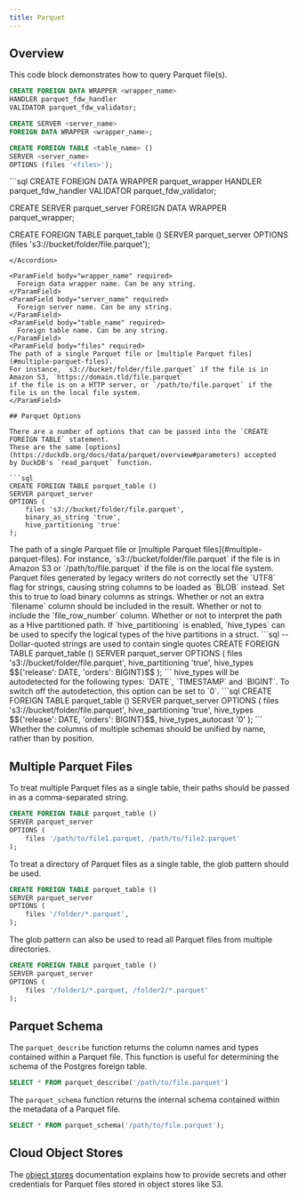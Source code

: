 ```yaml
---
title: Parquet
---
```


## Overview

This code block demonstrates how to query Parquet file(s).

```sql
CREATE FOREIGN DATA WRAPPER <wrapper_name>
HANDLER parquet_fdw_handler
VALIDATOR parquet_fdw_validator;

CREATE SERVER <server_name>
FOREIGN DATA WRAPPER <wrapper_name>;

CREATE FOREIGN TABLE <table_name> ()
SERVER <server_name>
OPTIONS (files '<files>');
```

<Accordion title = "Example Usage">
```sql
CREATE FOREIGN DATA WRAPPER parquet_wrapper
HANDLER parquet_fdw_handler
VALIDATOR parquet_fdw_validator;

CREATE SERVER parquet_server
FOREIGN DATA WRAPPER parquet_wrapper;

CREATE FOREIGN TABLE parquet_table ()
SERVER parquet_server
OPTIONS (files 's3://bucket/folder/file.parquet');

````
</Accordion>

<ParamField body="wrapper_name" required>
  Foreign data wrapper name. Can be any string.
</ParamField>
<ParamField body="server_name" required>
  Foreign server name. Can be any string.
</ParamField>
<ParamField body="table_name" required>
  Foreign table name. Can be any string.
</ParamField>
<ParamField body="files" required>
The path of a single Parquet file or [multiple Parquet files](#multiple-parquet-files).
For instance, `s3://bucket/folder/file.parquet` if the file is in Amazon S3, `https://domain.tld/file.parquet`
if the file is on a HTTP server, or `/path/to/file.parquet` if the file is on the local file system.
</ParamField>

## Parquet Options

There are a number of options that can be passed into the `CREATE FOREIGN TABLE` statement.
These are the same [options](https://duckdb.org/docs/data/parquet/overview#parameters) accepted
by DuckDB's `read_parquet` function.

```sql
CREATE FOREIGN TABLE parquet_table ()
SERVER parquet_server
OPTIONS (
    files 's3://bucket/folder/file.parquet',
    binary_as_string 'true',
    hive_partitioning 'true'
);
````

<ParamField body="files" required>
The path of a single Parquet file or [multiple Parquet files](#multiple-parquet-files).
For instance, `s3://bucket/folder/file.parquet` if the file is in Amazon S3 or `/path/to/file.parquet`
if the file is on the local file system.
</ParamField>
<ParamField body="binary_as_string" default="false">
Parquet files generated by legacy writers do not correctly set the `UTF8` flag for strings,
causing string columns to be loaded as `BLOB` instead. Set this to true to load binary columns as
strings.
</ParamField>
<ParamField body="filename" default="false">
Whether or not an extra `filename` column should be included in the result.
</ParamField>
<ParamField body="file_row_number" default="false">
Whether or not to include the `file_row_number` column.
</ParamField>
<ParamField body="hive_partitioning" default="false">
Whether or not to interpret the path as a Hive partitioned path.
</ParamField>
<ParamField body="hive_types">
If `hive_partitioning` is enabled, `hive_types` can be used to specify the logical types of the hive
partitions in a struct.
<Accordion title = "Example Usage">
```sql
-- Dollar-quoted strings are used to contain single quotes
CREATE FOREIGN TABLE parquet_table ()
SERVER parquet_server
OPTIONS (
    files 's3://bucket/folder/file.parquet',
    hive_partitioning 'true',
    hive_types $${'release': DATE, 'orders': BIGINT}$$
);
```
</Accordion>
</ParamField>
<ParamField body="hive_types_autocast">
hive_types will be autodetected for the following types: `DATE`, `TIMESTAMP` and `BIGINT`.
To switch off the autodetection, this option can be set to `0`.
<Accordion title = "Example Usage">
```sql
CREATE FOREIGN TABLE parquet_table ()
SERVER parquet_server
OPTIONS (
    files 's3://bucket/folder/file.parquet',
    hive_partitioning 'true',
    hive_types $${'release': DATE, 'orders': BIGINT}$$,
    hive_types_autocast '0'
);
```
</Accordion>
</ParamField>
<ParamField body="union_by_name" default="false">
Whether the columns of multiple schemas should be unified by name, rather than by position.
</ParamField>

## Multiple Parquet Files

To treat multiple Parquet files as a single table, their paths should be passed in as a comma-separated
string.

```sql
CREATE FOREIGN TABLE parquet_table ()
SERVER parquet_server
OPTIONS (
    files '/path/to/file1.parquet, /path/to/file2.parquet'
);
```

To treat a directory of Parquet files as a single table, the glob pattern should be used.

```sql
CREATE FOREIGN TABLE parquet_table ()
SERVER parquet_server
OPTIONS (
    files '/folder/*.parquet',
);
```

The glob pattern can also be used to read all Parquet files from multiple directories.

```sql
CREATE FOREIGN TABLE parquet_table ()
SERVER parquet_server
OPTIONS (
    files '/folder1/*.parquet, /folder2/*.parquet'
);
```

## Parquet Schema

The `parquet_describe` function returns the column names and types contained within a Parquet file. This function is useful
for determining the schema of the Postgres foreign table.

```sql
SELECT * FROM parquet_describe('/path/to/file.parquet')
```

The `parquet_schema` function returns the internal schema contained within the metadata of a Parquet file.

```sql
SELECT * FROM parquet_schema('/path/to/file.parquet');
```

## Cloud Object Stores

The [object stores](/integrations/object_stores) documentation explains how to provide secrets and other credentials for
Parquet files stored in object stores like S3.
